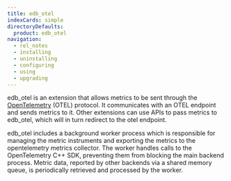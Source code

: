 ```yaml
---
title: edb_otel
indexCards: simple
directoryDefaults:
  product: edb_otel
navigation:
  - rel_notes
  - installing
  - uninstalling
  - configuring
  - using
  - upgrading
---
```


edb_otel is an extension that allows metrics to be sent through the [OpenTelemetry](https://opentelemetry.io) (OTEL) protocol.  It communicates with an OTEL endpoint and sends metrics to it.  Other extensions can use APIs to pass metrics to edb_otel, which will in turn redirect to the otel endpoint.


edb_otel includes a background worker process which is responsible for managing the metric instruments and exporting the metrics to the opentelemetry metrics collector. The worker handles calls to the OpenTelemetry C++ SDK, preventing them from blocking the main backend process. Metric data, reported by other backends via a shared memory queue, is periodically retrieved and processed by the worker.

